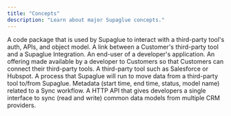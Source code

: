 ```yaml
---
title: "Concepts"
description: "Learn about major Supaglue concepts."
---
```


<CardGroup cols={2}>
  <Card title="Connector" icon="square-terminal">
    A code package that is used by Supaglue to interact with a third-party tool's auth, APIs, and object model.
  </Card>
  <Card title="Connection" icon="connectdevelop">
    A link between a Customer's third-party tool and a Supaglue Integration.
  </Card>
  <Card title="Customer" icon="person">
    An end-user of a developer's application.
  </Card>
  <Card title="Integration" icon="square-4">
    An offering made available by a developer to Customers so that Customers can connect their third-party tools.
  </Card>
  <Card title="Provider" icon="salesforce">
    A third-party tool such as Salesforce or Hubspot.
  </Card>
  <Card title="Sync workflow" icon="code-compare">
    A process that Supaglue will run to move data from a third-party tool to/from Supaglue.
  </Card>
  <Card title="Sync Info" icon="database">
    Metadata (start time, end time, status, model name) related to a Sync workflow.
  </Card>
  <Card title="Unified API" icon="rotate">
    A HTTP API that gives developers a single interface to sync (read and write) common data models from multiple CRM providers.
  </Card>
</CardGroup>

